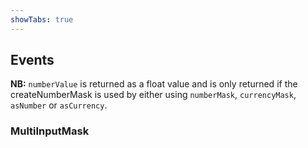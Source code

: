 ```yaml
---
showTabs: true
---
```



## Events

<PropertiesTable props={inputMaskedEvents} />

**NB:** `numberValue` is returned as a float value and is only returned if the createNumberMask is used by either using `numberMask`, `currencyMask`, `asNumber` or `asCurrency`.

### MultiInputMask

<PropertiesTable props={multiInputMaskedEvents} />

